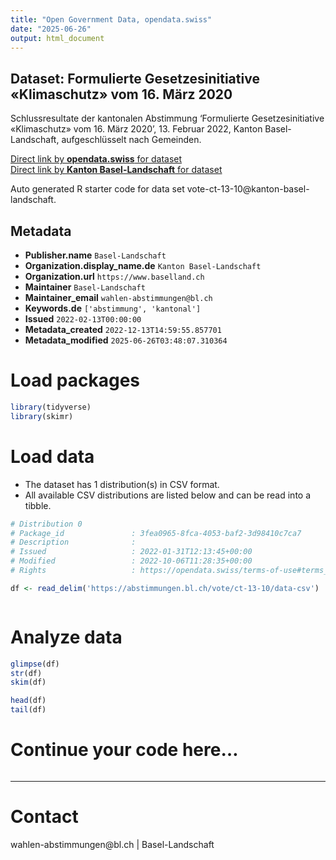 ```yaml
---
title: "Open Government Data, opendata.swiss"
date: "2025-06-26"
output: html_document
---
```


## Dataset: Formulierte Gesetzesinitiative «Klimaschutz» vom 16. März 2020

Schlussresultate der kantonalen Abstimmung 'Formulierte Gesetzesinitiative «Klimaschutz» vom 16. März 2020', 13. Februar 2022, Kanton Basel-Landschaft, aufgeschlüsselt nach Gemeinden.

[Direct link by **opendata.swiss** for dataset](https://opendata.swiss/de/dataset/formulierte-gesetzesinitiative-klimaschutz-vom-16-marz-2020)<br>
[Direct link by **Kanton Basel-Landschaft** for dataset](https://abstimmungen.bl.ch/vote/ct-13-10/data)

Auto generated R starter code for data set vote-ct-13-10@kanton-basel-landschaft.

## Metadata

- **Publisher.name** `Basel-Landschaft`
- **Organization.display_name.de** `Kanton Basel-Landschaft`
- **Organization.url** `https://www.baselland.ch`
- **Maintainer** `Basel-Landschaft`
- **Maintainer_email** `wahlen-abstimmungen@bl.ch`
- **Keywords.de** `['abstimmung', 'kantonal']`
- **Issued** `2022-02-13T00:00:00`
- **Metadata_created** `2022-12-13T14:59:55.857701`
- **Metadata_modified** `2025-06-26T03:48:07.310364`


# Load packages

```r

library(tidyverse)
library(skimr)

```

# Load data

-   The dataset has 1 distribution(s) in CSV format.
-   All available CSV distributions are listed below and can be read into a tibble.

```r

# Distribution 0
# Package_id               : 3fea0965-8fca-4053-baf2-3d98410c7ca7
# Description              : 
# Issued                   : 2022-01-31T12:13:45+00:00
# Modified                 : 2022-10-06T11:28:35+00:00
# Rights                   : https://opendata.swiss/terms-of-use#terms_by

df <- read_delim('https://abstimmungen.bl.ch/vote/ct-13-10/data-csv')



```

# Analyze data

```r

glimpse(df)
str(df)
skim(df)

head(df)
tail(df)

```

# Continue your code here...

```r

```

------------------------------------------------------------------------

# Contact

wahlen-abstimmungen@bl.ch | Basel-Landschaft
